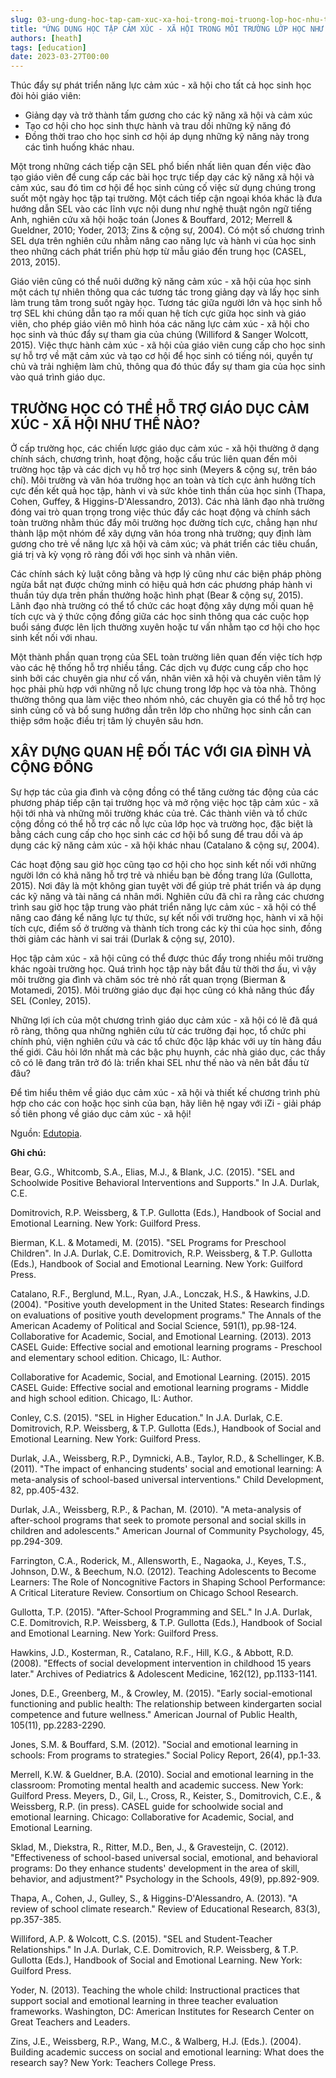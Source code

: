 ```yaml
---
slug: 03-ung-dung-hoc-tap-cam-xuc-xa-hoi-trong-moi-truong-lop-hoc-nhu-the-nao
title: "ỨNG DỤNG HỌC TẬP CẢM XÚC - XÃ HỘI TRONG MÔI TRƯỜNG LỚP HỌC NHƯ THẾ NÀO?"
authors: [heath]
tags: [education]
date: 2023-03-27T00:00
---
```


Thúc đẩy sự phát triển năng lực cảm xúc - xã hội cho tất cả học sinh học đòi hỏi giáo viên:

- Giảng dạy và trở thành tấm gương cho các kỹ năng xã hội và cảm xúc
- Tạo cơ hội cho học sinh thực hành và trau dồi những kỹ năng đó
- Đồng thời trao cho học sinh cơ hội áp dụng những kỹ năng này trong các tình huống khác nhau.


Một trong những cách tiếp cận SEL phổ biến nhất liên quan đến việc đào tạo giáo viên để cung cấp các bài học trực tiếp dạy các kỹ năng xã hội và cảm xúc, sau đó tìm cơ hội để học sinh củng cố việc sử dụng chúng trong suốt một ngày học tập tại trường. Một cách tiếp cận ngoại khóa khác là đưa hướng dẫn SEL vào các lĩnh vực nội dung như nghệ thuật ngôn ngữ tiếng Anh, nghiên cứu xã hội hoặc toán (Jones & Bouffard, 2012; Merrell & Gueldner, 2010; Yoder, 2013; Zins & cộng sự, 2004). Có một số chương trình SEL dựa trên nghiên cứu nhằm nâng cao năng lực và hành vi của học sinh theo những cách phát triển phù hợp từ mẫu giáo đến trung học (CASEL, 2013, 2015).

Giáo viên cũng có thể nuôi dưỡng kỹ năng cảm xúc - xã hội của học sinh một cách tự nhiên thông qua các tương tác trong giảng dạy và lấy học sinh làm trung tâm trong suốt ngày học. Tương tác giữa người lớn và học sinh hỗ trợ SEL khi chúng dẫn tạo ra mối quan hệ tích cực giữa học sinh và giáo viên, cho phép giáo viên mô hình hóa các năng lực cảm xúc - xã hội cho học sinh và thúc đẩy sự tham gia của chúng (Williford & Sanger Wolcott, 2015). Việc thực hành cảm xúc - xã hội của giáo viên cung cấp cho học sinh sự hỗ trợ về mặt cảm xúc và tạo cơ hội để học sinh có tiếng nói, quyền tự chủ và trải nghiệm làm chủ, thông qua đó thúc đẩy sự tham gia của học sinh vào quá trình giáo dục.

<h2>TRƯỜNG HỌC CÓ THỂ HỖ TRỢ GIÁO DỤC CẢM XÚC - XÃ HỘI NHƯ THẾ NÀO?</h2>

Ở cấp trường học, các chiến lược giáo dục cảm xúc - xã hội thường ở dạng chính sách, chương trình, hoạt động, hoặc cấu trúc liên quan đến môi trường học tập và các dịch vụ hỗ trợ học sinh (Meyers & cộng sự, trên báo chí). Môi trường và văn hóa trường học an toàn và tích cực ảnh hưởng tích cực đến kết quả học tập, hành vi và sức khỏe tinh thần của học sinh (Thapa, Cohen, Guffey, & Higgins-D'Alessandro, 2013). Các nhà lãnh đạo nhà trường đóng vai trò quan trọng trong việc thúc đẩy các hoạt động và chính sách toàn trường nhằm thúc đẩy môi trường học đường tích cực, chẳng hạn như thành lập một nhóm để xây dựng văn hóa trong nhà trường; quy định làm gương cho trẻ về năng lực xã hội và cảm xúc; và phát triển các tiêu chuẩn, giá trị và kỳ vọng rõ ràng đối với học sinh và nhân viên.

Các chính sách kỷ luật công bằng và hợp lý cũng như các biện pháp phòng ngừa bắt nạt được chứng minh có hiệu quả hơn các phương pháp hành vi thuần túy dựa trên phần thưởng hoặc hình phạt (Bear & cộng sự, 2015). Lãnh đạo nhà trường có thể tổ chức các hoạt động xây dựng mối quan hệ tích cực và ý thức cộng đồng giữa các học sinh thông qua các cuộc họp buổi sáng được lên lịch thường xuyên hoặc tư vấn nhằm tạo cơ hội cho học sinh kết nối với nhau.

Một thành phần quan trọng của SEL toàn trường liên quan đến việc tích hợp vào các hệ thống hỗ trợ nhiều tầng. Các dịch vụ được cung cấp cho học sinh bởi các chuyên gia như cố vấn, nhân viên xã hội và chuyên viên tâm lý học phải phù hợp với những nỗ lực chung trong lớp học và tòa nhà. Thông thường thông qua làm việc theo nhóm nhỏ, các chuyên gia có thể hỗ trợ học sinh củng cố và bổ sung hướng dẫn trên lớp cho những học sinh cần can thiệp sớm hoặc điều trị tâm lý chuyên sâu hơn.

<h2>XÂY DỰNG QUAN HỆ ĐỐI TÁC VỚI GIA ĐÌNH VÀ CỘNG ĐỒNG</h2>

Sự hợp tác của gia đình và cộng đồng có thể tăng cường tác động của các phương pháp tiếp cận tại trường học và mở rộng việc học tập cảm xúc - xã hội tới nhà và những môi trường khác của trẻ. Các thành viên và tổ chức cộng đồng có thể hỗ trợ các nỗ lực của lớp học và trường học, đặc biệt là bằng cách cung cấp cho học sinh các cơ hội bổ sung để trau dồi và áp dụng các kỹ năng cảm xúc - xã hội khác nhau (Catalano & cộng sự, 2004).

Các hoạt động sau giờ học cũng tạo cơ hội cho học sinh kết nối với những người lớn có khả năng hỗ trợ trẻ và nhiều bạn bè đồng trang lứa (Gullotta, 2015). Nơi đây là một không gian tuyệt vời để giúp trẻ phát triển và áp dụng các kỹ năng và tài năng cá nhân mới. Nghiên cứu đã chỉ ra rằng các chương trình sau giờ học tập trung vào phát triển năng lực cảm xúc - xã hội có thể nâng cao đáng kể năng lực tự thức, sự kết nối với trường học, hành vi xã hội tích cực, điểm số ở trường và thành tích trong các kỳ thi của học sinh, đồng thời giảm các hành vi sai trái (Durlak & cộng sự, 2010).

Học tập cảm xúc - xã hội cũng có thể được thúc đẩy trong nhiều môi trường khác ngoài trường học. Quá trình học tập này bắt đầu từ thời thơ ấu, vì vậy môi trường gia đình và chăm sóc trẻ nhỏ rất quan trọng (Bierman & Motamedi, 2015). Môi trường giáo dục đại học cũng có khả năng thúc đẩy SEL (Conley, 2015).

Những lợi ích của một chương trình giáo dục cảm xúc - xã hội có lẽ đã quá rõ ràng, thông qua những nghiên cứu từ các trường đại học, tổ chức phi chính phủ, viện nghiên cứu và các tổ chức độc lập khác với uy tín hàng đầu thế giới. Câu hỏi lớn nhất mà các bậc phụ huynh, các nhà giáo dục, các thầy cô có lẽ đang trăn trở đó là: triển khai SEL như thế nào và nên bắt đầu từ đâu?

Để tìm hiểu thêm về giáo dục cảm xúc - xã hội và thiết kế chương trình phù hợp cho các con hoặc học sinh của bạn, hãy liên hệ ngay với iZi - giải pháp số tiên phong về giáo dục cảm xúc - xã hội!


Nguồn: [Edutopia](https://www.edutopia.org/blog/why-sel-essential-for-students-weissberg-durlak-domitrovich-gullotta).


**Ghi chú:**

Bear, G.G., Whitcomb, S.A., Elias, M.J., & Blank, J.C. (2015). "SEL and Schoolwide Positive Behavioral Interventions and Supports." In J.A. Durlak, C.E. 

Domitrovich, R.P. Weissberg, & T.P. Gullotta (Eds.), Handbook of Social and Emotional Learning. New York: Guilford Press.

Bierman, K.L. & Motamedi, M. (2015). "SEL Programs for Preschool Children". In J.A. Durlak, C.E. Domitrovich, R.P. Weissberg, & T.P. Gullotta (Eds.), Handbook of Social and Emotional Learning. New York: Guilford Press.

Catalano, R.F., Berglund, M.L., Ryan, J.A., Lonczak, H.S., & Hawkins, J.D. (2004). "Positive youth development in the United States: Research findings on evaluations of positive youth development programs." The Annals of the American Academy of Political and Social Science, 591(1), pp.98-124.
Collaborative for Academic, Social, and Emotional Learning. (2013). 2013 CASEL Guide: Effective social and emotional learning programs - Preschool and elementary school edition. Chicago, IL: Author.

Collaborative for Academic, Social, and Emotional Learning. (2015). 2015 CASEL Guide: Effective social and emotional learning programs - Middle and high school edition. Chicago, IL: Author.

Conley, C.S. (2015). "SEL in Higher Education." In J.A. Durlak, C.E. Domitrovich, R.P. Weissberg, & T.P. Gullotta (Eds.), Handbook of Social and Emotional Learning. New York: Guilford Press.

Durlak, J.A., Weissberg, R.P., Dymnicki, A.B., Taylor, R.D., & Schellinger, K.B. (2011). "The impact of enhancing students' social and emotional learning: A meta-analysis of school-based universal interventions." Child Development, 82, pp.405-432.

Durlak, J.A., Weissberg, R.P., & Pachan, M. (2010). "A meta-analysis of after-school programs that seek to promote personal and social skills in children and adolescents." American Journal of Community Psychology, 45, pp.294-309.

Farrington, C.A., Roderick, M., Allensworth, E., Nagaoka, J., Keyes, T.S., Johnson, D.W., & Beechum, N.O. (2012). Teaching Adolescents to Become Learners: The Role of Noncognitive Factors in Shaping School Performance: A Critical Literature Review. Consortium on Chicago School Research.

Gullotta, T.P. (2015). "After-School Programming and SEL." In J.A. Durlak, C.E. Domitrovich, R.P. Weissberg, & T.P. Gullotta (Eds.), Handbook of Social and Emotional Learning. New York: Guilford Press.

Hawkins, J.D., Kosterman, R., Catalano, R.F., Hill, K.G., & Abbott, R.D. (2008). "Effects of social development intervention in childhood 15 years later." Archives of Pediatrics & Adolescent Medicine, 162(12), pp.1133-1141.

Jones, D.E., Greenberg, M., & Crowley, M. (2015). "Early social-emotional functioning and public health: The relationship between kindergarten social competence and future wellness." American Journal of Public Health, 105(11), pp.2283-2290.

Jones, S.M. & Bouffard, S.M. (2012). "Social and emotional learning in schools: From programs to strategies." Social Policy Report, 26(4), pp.1-33.

Merrell, K.W. & Gueldner, B.A. (2010). Social and emotional learning in the classroom: Promoting mental health and academic success. New York: Guilford Press.
Meyers, D., Gil, L., Cross, R., Keister, S., Domitrovich, C.E., & Weissberg, R.P. (in press). CASEL guide for schoolwide social and emotional learning. Chicago: Collaborative for Academic, Social, and Emotional Learning.

Sklad, M., Diekstra, R., Ritter, M.D., Ben, J., & Gravesteijn, C. (2012). "Effectiveness of school-based universal social, emotional, and behavioral programs: Do they enhance students' development in the area of skill, behavior, and adjustment?" Psychology in the Schools, 49(9), pp.892-909.

Thapa, A., Cohen, J., Gulley, S., & Higgins-D'Alessandro, A. (2013). "A review of school climate research." Review of Educational Research, 83(3), pp.357-385.

Williford, A.P. & Wolcott, C.S. (2015). "SEL and Student-Teacher Relationships." In J.A. Durlak, C.E. Domitrovich, R.P. Weissberg, & T.P. Gullotta (Eds.), Handbook of Social and Emotional Learning. New York: Guilford Press.

Yoder, N. (2013). Teaching the whole child: Instructional practices that support social and emotional learning in three teacher evaluation frameworks. Washington, DC: American Institutes for Research Center on Great Teachers and Leaders.

Zins, J.E., Weissberg, R.P., Wang, M.C., & Walberg, H.J. (Eds.). (2004). Building academic success on social and emotional learning: What does the research say? New York: Teachers College Press.
